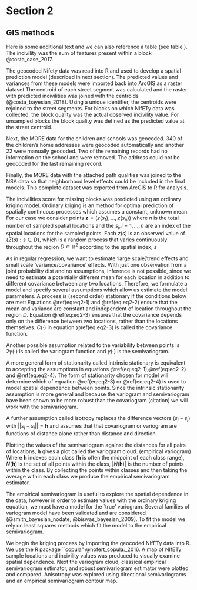 
# Section 2


## GIS methods

Here is some additional text and we can also reference a table (see table \ref{Ta:a_table}).  The incivility was the sum of features present within a block @costa_case_2017.

\begin{table}
\begin{center}
\caption{NIfETy Incivility Items}
\begin{tabular}{cc}
  \hline \\
Total Broken Windows &People Swearing \\
Eviction Signs &People in Physical Fights \\
Un-Boarded Abandoned Buildings  &People Loitering \\
Boarded Abandoned Buildings &Intoxicated People \\
Structures with Broken Windows &Evidence of Prostitution \\
\multicolumn{2}{c}{Memorials}\\ \\
  \hline
\end{tabular}
\label{Ta:a_table}
\end{center}
\end{table}

The geocoded Nifety data was read into R and used to develop a spatial prediction model (described in next section).  The predicted values and variances from these models were imported back into ArcGIS as a raster dataset
The centroid of each street segment was calculated and the raster with predicted incivilities was joined with the centroids (@costa_bayesian_2018).  Using a unique identifier, the centroids were rejoined to the street segments.  For blocks on which NIfETy data was collected, the block quality was the actual observed incivility value. For unsampled blocks the block quality was defined as the predicted value at the street centroid.

Next, the MORE data for the children and schools was geocoded. 340 of the children's home addresses were geocoded automatically and another 22 were manually geocoded. Two of the remaining records had no information on the school and were removed. The address could not be geocoded for the last remaining record.

Finally, the MORE data with the attached path qualities was joined to the NSA data so that neighborhood level effects could be included in the final models.  This complete dataset was exported from ArcGIS to R for analysis.

\subsection*{Predicting Incivilities}

The incivilities score for missing blocks was predicted using an ordinary kriging model.  Ordinary kriging is an method for optimal prediction of spatially continuous processes which assumes a constant, unknown mean.  For our case we consider points $\mathbf{z}=(z(s_{1}), \ldots,z(s_{n}))$ where $n$ is the total number of sampled spatial locations and the $s_{i},\, i=1,\ldots,n$ are an index of the spatial locations for the sampled points. Each $z(s)$ is an observed value of $\{Z(s):s\in D\}$, which is a random process that varies continuously throughout the region $D \subset \mathbb{R}^{2}$ according to the spatial index, $s$

As in regular regression, we want to estimate 'large scale'/trend effects and small scale 'variance/covariance' effects.  With just one observation from a joint probability dist and no assumptions, inference is not possible, since we need to estimate a potentially different mean for each location in addition to different covariance between any two locations. Therefore, we formulate a model and specify several assumptions which allow us estimate the model parameters. A process is (second order) stationary if the conditions below are met:
\begin{gather}
E(Z(s))=\mu(s)=\mu,\text{for all }s \in D (\#eq:eq2-1)\\
Var(Z(s))=\sigma^{2}(s)=\sigma^{2},\text{for all }s \in D (\#eq:eq2-2)\\
Cov(Z(s_{1}),Z(s_{2}))=C(s_{i}-s_{j}),\text{for all }s_{i}\ne s_{j} \in D (\#eq:eq2-3)
\end{gather}
Equations \@ref(eq:eq2-1) and \@ref(eq:eq2-2) ensure that the mean and variance are constant and independent of location throughout the region $D$. Equation \@ref(eq:eq2-3) ensures that the covariance depends only on the difference between two locations, rather than the locations themselves. $C(\cdot)$ in equation \@ref(eq:eq2-3) is called the covariance function.

Another possible assumption related to the variability between points is
\begin{equation}
  Var(Z(s_{1})-Z(s_{2}))=2\gamma(s_{i}-s_{j}),\text{for all }s_{i}\ne s_{j} \in D (\#eq:eq2-4)
\end{equation}
$2\gamma(\cdot)$ is called the variogram function and $\gamma(\cdot)$ is the semivariogram.

A more general form of stationarity called intrinsic stationary is equivalent to accepting the assumptions in equations \@ref(eq:eq2-1),\@ref(eq:eq2-2) and \@ref(eq:eq2-4). The form of stationarity chosen for model will determine which of equation \@ref(eq:eq2-3) or \@ref(eq:eq2-4) is used to model spatial dependence between points.  Since the intrinsic stationarity assumption is more general and because the variogram and semivariogram have been shown to be more robust than the covariogram (citation) we will work with the semivariogram.

A further assumption called isotropy replaces the difference vectors $(s_{i}-s_{j})$ with $||s_{i}-s_{j}||=\mathbf{h}$ and assumes that that covariogram or variogram are functions of distance alone rather than distance and direction.

Plotting the values of the semivariogram against the distances for all pairs of locations, $\mathbf{h}$ gives a plot called the variogram cloud.
(empirical variogram)
\begin{gather*}
\hat{\gamma}(\mathbf{h})=\frac{1}{2|N(\mathbf{h})|}\sum_{N(\mathbf{h})}(Z(s_{i})-Z(s_{j}))^{2}
\end{gather*}
Where $\mathbf{h}$ indexes each class ($\mathbf{h}$ is often the midpoint of each class range), $N(\mathbf{h})$ is the set of all points within the class,  $|N(\mathbf{h})|$ is the number of points within the class. By collecting the points within classes and then taking the average within each class we produce the empirical semivariogram estimator.

The empirical semivariogram is useful to explore the spatial dependence in the data, however in order to estimate values with the ordinary kriging equation, we must have a model for the `true' variogram.  Several families of variogram model have been validated and are considered (@smith_bayesian_nodate, @biswas_bayesian_2009).  To fit the model we rely on least squares methods which fit the model to the empirical semivariogram.
 
We begin the kriging process by importing the geocoded NIfETy data into R.  We use the R package ``copula" @hofert_copula:_2016. A map of NIfETy sample locations and incivility values was produced to visually examine spatial dependence. Next the variogram cloud, classical empirical semivariogram estimator, and robust semivariogram estimator were plotted and compared.  Anisotropy was explored using directional semivariograms and an empirical semivariogram contour map.

